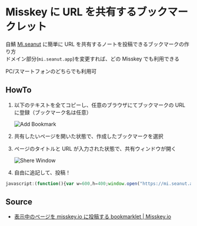 # Misskey に URL を共有するブックマークレット

自鯖 [Mi.seanut](https://mi.seanut.app/) に簡単に URL を共有するノートを投稿できるブックマークの作り方\
ドメイン部分(`mi.seanut.app`)を変更すれば、どの Misskey でも利用できる

PC/スマートフォンのどちらでも利用可

## HowTo

1. 以下のテキストを全てコピーし、任意のブラウザにてブックマークの URL に登録（ブックマーク名は任意）

   ![Add Bookmark](/misskey/share-to-misskey-bookmarklet/add_bookmark.webp)

2. 共有したいページを開いた状態で、作成したブックマークを選択
3. ページのタイトルと URL が入力された状態で、共有ウィンドウが開く

   ![Shere Window](/misskey/share-to-misskey-bookmarklet/shere_window.png)

4. 自由に追記して、投稿！

```js
javascript:(function(){var w=600,h=400;window.open("https://mi.seanut.app/share?text="+encodeURIComponent(document.title)+" "+encodeURIComponent(location.href),"_blank","width="+w+",height="+h+",left="+(screen.width-w)/2*3+",top="+(screen.height-h)/2*3+",scrollbars=yes,resizable=yes,toolbar=no,location=yes")})()
```

## Source

- [表示中のページを misskey.io に投稿する bookmarklet | Misskey.io](https://misskey.io/@zk_phi/pages/1676891479186)
